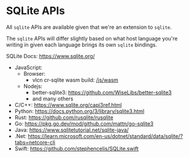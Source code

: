 # SQLite APIs

All `sqlite` APIs are available given that we're an extension to `sqlite`.

The `sqlite` APIs will differ slightly based on what host language you're writing in given each language brings its own `sqlite` bindings.

SQLite Docs: https://www.sqlite.org/

- JavaScript:
  - Browser:
    - vlcn cr-sqlite wasm build: [/js/wasm](/js/wasm)
  - Nodejs:
    - better-sqlite3: https://github.com/WiseLibs/better-sqlite3
    - and many others
- C/C++: https://www.sqlite.org/capi3ref.html
- Python: https://docs.python.org/3/library/sqlite3.html
- Rust: https://github.com/rusqlite/rusqlite
- Go: https://pkg.go.dev/mod/github.com/mattn/go-sqlite3
- Java: https://www.sqlitetutorial.net/sqlite-java/
- .Net: https://learn.microsoft.com/en-us/dotnet/standard/data/sqlite/?tabs=netcore-cli
- Swift: https://github.com/stephencelis/SQLite.swift
